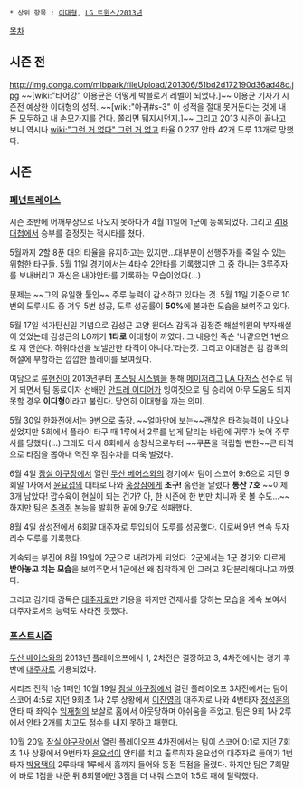  * 상위 항목 : [[이대형]], [[LG 트윈스/2013년]]
[[목차]]
== 시즌 전 ==
http://img.donga.com/mlbpark/fileUpload/201306/51bd2d172190d36ad48c.jpg
~~[wiki:"타어강" 이용균은 어떻게 박블로거 레벨이 되었나.]~~ 이용균 기자가 시즌전 예상한 이대형의 성적. ~~[wiki:"아귀#s-3" 이 성적을 절대 못거둔다는 것에 내 돈 모두하고 내 손모가지를 건다. 쫄리면 뒈지시던지.]~~ 그리고 2013 시즌이 끝나고 보니 역시나 [[wiki:"그런 거 없다" 그런 거 없고]] 타율 0.237 안타 42개 도루 13개로 망했다.

== 시즌 ==
=== [[페넌트레이스]] ===
시즌 초반에 어깨부상으로 나오지 못하다가 4월 11일에 1군에 등록되었다. 그리고 [[418 대첩]]에서 승부를 결정짓는 적시타를 쳤다. 

5월까지 2할 8푼 대의 타율을 유지하고는 있지만...대부분이 선행주자를 죽일 수 있는 위험한 타구들. 5월 11일 경기에서는 4타수 2안타를 기록했지만 그 중 하나는 3루주자를 보내버리고 자신은 내야안타를 기록하는 모습이었다(...)

문제는 ~~그의 유일한 툴인~~ 주루 능력이 감소하고 있다는 것. 5월 11일 기준으로 10번의 도루시도 중 겨우 5번 성공, 도루 성공률이 '''50%'''에 불과한 모습을 보여주고 있다.

5월 17일 석가탄신일 기념으로 김성근 고양 원더스 감독과 김정준 해설위원의 부자해설이 있었는데 김성근의 LG까기 '''1타로''' 이대형이 까였다. 그 내용인 즉슨 '나같으면 1번으로 쟤 안쓴다. 하위타선을 보낼만한 타격이 아니다.'라는것. 그리고 이대형은 김 감독의 해설에 부합하는 깝깝한 플레이를 보여줬다.

여담으로 [[류현진]]이 2013년부터 [[포스팅 시스템]]을 통해 [[메이저리그]] [[LA 다저스]] 선수로 뛰게 되면서 팀 동료이자 선배인 [[안드레 이디어]]가 잉여짓으로 팀 승리에 아무 도움도 되지 못할 경우 '''이디형'''이라고 불린다. 당연히 이대형을 까는 의미.

5월 30일 한화전에서는 9번으로 출장. ~~얼마만에 보는~~괜찮은 타격능력이 나오나 싶었지만 5회에서 플라이 타구 때 1루에서 2루를 넘게 달리는 바람에 귀루가 늦어 주루사를 당했다(...) 그래도 다시 8회에서 송창식으로부터 ~~쿠폰을 적립할 뻔한~~큰 타격으로 타점을 뽑아내 역전 후 점수차를 더욱 벌렸다.

6월 4일 [[잠실 야구장]]에서 열린 [[두산 베어스]]와의 경기에서 팀이 스코어 9:6으로 지던 9회말 1사에서 [[윤요섭]]의 대타로 나와 [[홍상삼]]에게 '''초구!''' 홈런을 날렸다 '''통산 7호''' ~~이제 3개 남았다! 깝수육이 현실이 되는 건가? 아, 한 시즌에 한 번만 치니까 못 볼 수도...~~ 하지만 팀은 [[추격쥐]] 본능을 발휘한 끝에 9:7로 석패했다.

8월 4일 삼성전에서 6회말 대주자로 투입되어 도루를 성공했다. 이로써 9년 연속 두자리수 도루를 기록했다.

계속되는 부진에 8월 19일에 2군으로 내려가게 되었다. 2군에서는 1군 경기와 다르게 '''받아놓고 치는 모습'''을 보여주면서 1군에선 왜 침착하게 안 그러고 3단분리해대냐고 까였다.

그리고 김기태 감독은 [[대주자]]로만 기용을 하지만 견제사를 당하는 모습을 계속 보여서 대주자로서의 능력도 사라진 듯했다.

=== [[포스트시즌]] ===
[[두산 베어스]]와의 2013년 플레이오프에서 1, 2차전은 결장하고 3, 4차전에서는 경기 후반에 [[대주자]]로 기용되었다.

시리즈 전적 1승 1패인 10월 19일 [[잠실 야구장]]에서 열린 플레이오프 3차전에서는 팀이 스코어 4:5로 지던 9회초 1사 2루 상황에서 [[이진영]]의 대주자로 나와 4번타자 [[정성훈]]의 안타 때 좌익수 [[임재철]]의 보살로 홈에서 아웃당하며 아쉬움을 주었고, 팀은 9회 1사 2루에서 안타 2개를 치고도 점수를 내지 못하고 패했다.

10월 20일 [[잠실 야구장]]에서 열린 플레이오프 4차전에서는 팀이 스코어 0:1로 지던 7회초 1사 상황에서 9번타자 [[윤요섭]]이 안타를 치고 출루하자 윤요섭의 대주자로 들어가 1번타자 [[박용택]]의 2루타때 1루에서 홈까지 들어와 동점 득점을 올렸다.
하지만 팀은 7회말에 바로 1점을 내준 뒤 8회말에만 3점을 더 내줘 스코어 1:5로 패해 탈락했다.
